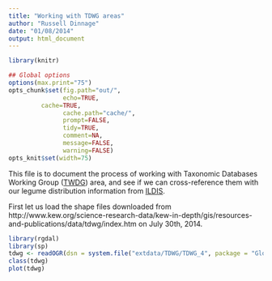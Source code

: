 ```yaml
---
title: "Working with TDWG areas"
author: "Russell Dinnage"
date: "01/08/2014"
output: html_document
---
```


```r
library(knitr)

## Global options
options(max.print="75")
opts_chunk$set(fig.path="out/",
               echo=TRUE,
         cache=TRUE,
               cache.path="cache/",
               prompt=FALSE,
               tidy=TRUE,
               comment=NA,
               message=FALSE,
               warning=FALSE)
opts_knit$set(width=75)
```

This file is to document the process of working with Taxonomic Databases Working Group ([TWDG](http://www.kew.org/science-research-data/kew-in-depth/gis/resources-and-publications/data/tdwg/index.htm)) area, and see if we can cross-reference them with our legume distribution information from [ILDIS](http://www.ildis.org/).

First let us load the shape files downloaded from http://www.kew.org/science-research-data/kew-in-depth/gis/resources-and-publications/data/tdwg/index.htm on July 30th, 2014.

```r
library(rgdal)
library(sp)
tdwg <- readOGR(dsn = system.file("extdata/TDWG/TDWG_4", package = "GlobalNfix"), layer = "level4")
class(tdwg)
plot(tdwg)
```